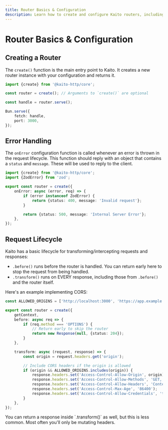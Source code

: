 ```yaml
---
title: Router Basics & Configuration
description: Learn how to create and configure Kaito routers, including error handling and request lifecycle
---
```



# Router Basics & Configuration

## Creating a Router

The `create()` function is the main entry point to Kaito. It creates a new router instance with your configuration and returns it.

```ts
import {create} from '@kaito-http/core';

const router = create(); // Arguments to `create()` are optional

const handle = router.serve();

Bun.serve({
	fetch: handle,
	port: 3000,
});
```

## Error Handling

The `onError` configuration function is called whenever an error is thrown in the request lifecycle. This function should reply with an object that contains a `status` and `message`. These will be used to reply to the client.

```ts
import {create} from '@kaito-http/core';
import {ZodError} from 'zod';

export const router = create({
	onError: async (error, req) => {
		if (error instanceof ZodError) {
			return {status: 400, message: 'Invalid request'};
		}

		return {status: 500, message: 'Internal Server Error'};
	},
});
```

## Request Lifecycle

Kaito has a basic lifecycle for transforming/intercepting requests and responses:

- `.before()` runs before the router is handled. You can return early here to stop the request from being handled.
- `.transform()` runs on EVERY response, including those from `.before()` and the router itself.

Here's an example implementing CORS:

```ts
const ALLOWED_ORIGINS = ['http://localhost:3000', 'https://app.example.com'];

export const router = create({
	getContext,
	before: async req => {
		if (req.method === 'OPTIONS') {
			// Return early to skip the router
			return new Response(null, {status: 204});
		}
	},

	transform: async (request, response) => {
		const origin = request.headers.get('origin');

		// Include CORS headers if the origin is allowed
		if (origin && ALLOWED_ORIGINS.includes(origin)) {
			response.headers.set('Access-Control-Allow-Origin', origin);
			response.headers.set('Access-Control-Allow-Methods', 'GET, POST, PUT, PATCH, DELETE, OPTIONS');
			response.headers.set('Access-Control-Allow-Headers', 'Content-Type, Authorization');
			response.headers.set('Access-Control-Max-Age', '86400');
			response.headers.set('Access-Control-Allow-Credentials', 'true');
		}
	},
});
```

<Callout>
	You can return a response inside `.transform()` as well, but this is less common. Most often you'll only be mutating
	headers.
</Callout>
